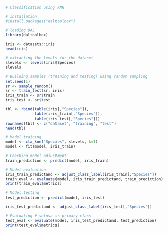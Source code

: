 ```r
# Classification using KNN

# installation 
#install.packages("daltoolbox")

# loading DAL
library(daltoolbox) 
```

```r
iris <- datasets::iris
head(iris)
```

```r
# extracting the levels for the dataset
slevels <- levels(iris$Species)
slevels
```


```r
# Building samples (training and testing) using random sampling
set.seed(1)
sr <- sample_random()
sr <- train_test(sr, iris)
iris_train <- sr$train
iris_test <- sr$test
```

```r

tbl <- rbind(table(iris[,"Species"]), 
             table(iris_train[,"Species"]), 
             table(iris_test[,"Species"]))
rownames(tbl) <- c("dataset", "training", "test")
head(tbl)
```

```r
# Model training
model <- cla_knn("Species", slevels, k=1)
model <- fit(model, iris_train)

```

```r
# Checking model adjustment
train_prediction <- predict(model, iris_train)

# Model evaluation
iris_train_predictand <- adjust_class_label(iris_train[,"Species"])
train_eval <- evaluate(model, iris_train_predictand, train_prediction)
print(train_eval$metrics)
```


```r
# Model testing
test_prediction <- predict(model, iris_test)

iris_test_predictand <- adjust_class_label(iris_test[,"Species"])

# Evaluating # setosa as primary class
test_eval <- evaluate(model, iris_test_predictand, test_prediction)
print(test_eval$metrics)
```

